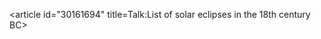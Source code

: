 <article id="30161694" title=Talk:List of solar eclipses in the 18th century BC>
	<talkpage id="30161694" title="Talk:List of solar eclipses in the 18th century BC">
{{WikiProject Eclipses|solar eclipse=Yes|solar eclipse-importance=|class=List|importance=}}
	</talkpage>
</article>